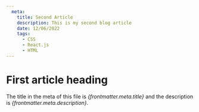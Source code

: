 ```yaml
---
  meta:
    title: Second Article
    description: This is my second blog article
    date: 12/06/2022
    tags:
      - CSS
      - React.js
      - HTML
---
```


# First article heading
The title in the meta of this file is *{frontmatter.meta.title}* and the description is *{frontmatter.meta.description}*.